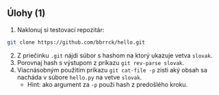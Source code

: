 ## Úlohy (1) {.exercise #exercise-1-internals}

::: {.exercise}

1. Naklonuj si testovací repozitár:
```bash
git clone https://github.com/bbrrck/hello.git 
```
2. Z priečinku `.git` nájdi súbor s hashom na ktorý ukazuje vetva `slovak`.
3. Porovnaj hash s výstupom z príkazu `git rev-parse slovak`.
4. Viacnásobným použitím príkazu `git cat-file -p` zisti aký obsah sa nacháda v súbore `hello.py` na vetve `slovak`.
    - Hint: ako argument za `-p` použi hash z predošlého kroku.

:::